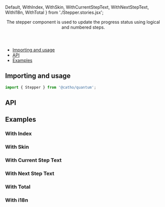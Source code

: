 


  Default,
  WithIndex,
  WithSkin,
  WithCurrentStepText,
  WithNextStepText,
  WithI18n,
  WithTotal
} from './Stepper.stories.jsx';

<Meta title="Stepper" component={Stepper} />

<Header title="Stepper">
  The stepper component is used to update the progress status using logical
    and numbered steps.
</Header>

- [Importing and usage](#importing)
- [API](#api)
- [Examples](#examples)

## <a id="importing"></a>Importing and usage

```js
import { Stepper } from '@catho/quantum';
```

<Canvas>
  <Story story={Default} />
</Canvas>

## <a id="api"></a>API

<ArgsTable of={Stepper} />

## <a id="examples"></a>Examples

### With Index

<Canvas>
  <Story story={WithIndex} />
</Canvas>

### With Skin

<Canvas>
  <Story story={WithSkin} />
</Canvas>

### With Current Step Text

<Canvas>
  <Story story={WithCurrentStepText} />
</Canvas>

### With Next Step Text

<Canvas>
  <Story story={WithNextStepText} />
</Canvas>

### With Total

<Canvas>
  <Story story={WithTotal} />
</Canvas>

### With i18n

<Canvas>
  <Story story={WithI18n} />
</Canvas>





